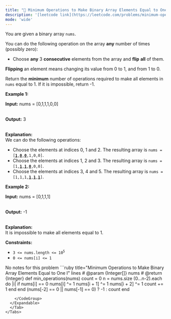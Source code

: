 ```yaml
---
title: "🧀 Minimum Operations to Make Binary Array Elements Equal to One I"
description: '[leetcode link](https://leetcode.com/problems/minimum-operations-to-make-binary-array-elements-equal-to-one-i/description/)'
mode: 'wide'
---
```

<Tabs>
  <Tab title="Question" icon="circle-question" iconType="regular">
    <Card>
      <p>You are given a <span data-keyword="binary-array">binary array</span> <code>nums</code>.</p>  <p>You can do the following operation on the array <strong>any</strong> number of times (possibly zero):</p>  <ul>  <li>Choose <strong>any</strong> 3 <strong>consecutive</strong> elements from the array and <strong>flip</strong> <strong>all</strong> of them.</li> </ul>  <p><strong>Flipping</strong> an element means changing its value from 0 to 1, and from 1 to 0.</p>  <p>Return the <strong>minimum</strong> number of operations required to make all elements in <code>nums</code> equal to 1. If it is impossible, return -1.</p>   <p><strong class="example">Example 1:</strong></p>  <div class="example-block"> <p><strong>Input:</strong> <span class="example-io">nums = [0,1,1,1,0,0]</span></p>  <p><br/> <strong>Output:</strong> <span class="example-io">3</span></p>  <p><br/> <strong>Explanation:</strong><br /> We can do the following operations:</p>  <ul>  <li>Choose the elements at indices 0, 1 and 2. The resulting array is <code>nums = [<u><strong>1</strong></u>,<u><strong>0</strong></u>,<u><strong>0</strong></u>,1,0,0]</code>.</li>  <li>Choose the elements at indices 1, 2 and 3. The resulting array is <code>nums = [1,<u><strong>1</strong></u>,<u><strong>1</strong></u>,<strong><u>0</u></strong>,0,0]</code>.</li>  <li>Choose the elements at indices 3, 4 and 5. The resulting array is <code>nums = [1,1,1,<strong><u>1</u></strong>,<u><strong>1</strong></u>,<u><strong>1</strong></u>]</code>.</li> </ul> </div>  <p><strong class="example">Example 2:</strong></p>  <div class="example-block"> <p><strong>Input:</strong> <span class="example-io">nums = [0,1,1,1]</span></p>  <p><br/> <strong>Output:</strong> <span class="example-io">-1</span></p>  <p><br/> <strong>Explanation:</strong><br /> It is impossible to make all elements equal to 1.</p> </div>   <p><strong>Constraints:</strong></p>  <ul>  <li><code>3 &lt;= nums.length &lt;= 10<sup>5</sup></code></li>  <li><code>0 &lt;= nums[i] &lt;= 1</code></li> </ul> 
    </Card>
  </Tab>
  <Tab title="Solution" icon="lightbulb" iconType="regular" >
    <Card>
      No notes for this problem
</Card>
  <Expandable title="code">
    <CodeGroup dropdown>
```ruby title="Minimum Operations to Make Binary Array Elements Equal to One I" lines
# @param {Integer[]} nums
# @return {Integer}
def min_operations(nums)
  count = 0
  n = nums.size
  (0...n-2).each do |i|
    if nums[i] == 0
      nums[i] ^= 1
      nums[i + 1] ^= 1
      nums[i + 2] ^= 1
      count += 1
    end
  end
  (nums[-2] == 0 || nums[-1] == 0) ? -1 : count  
end

```
    </CodeGroup>
  </Expandable>
  </Tab>
</Tabs>